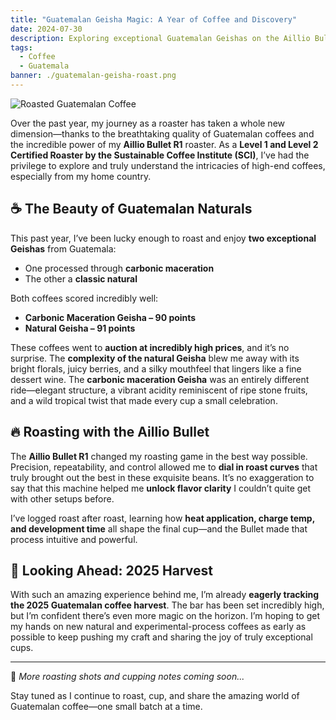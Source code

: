 ```yaml
---
title: "Guatemalan Geisha Magic: A Year of Coffee and Discovery"
date: 2024-07-30
description: Exploring exceptional Guatemalan Geishas on the Aillio Bullet R1.
tags:
  - Coffee
  - Guatemala
banner: ./guatemalan-geisha-roast.png
---
```


![Roasted Guatemalan Coffee](./guatemalan-geisha-roast.png)

Over the past year, my journey as a roaster has taken a whole new dimension—thanks to the breathtaking quality of Guatemalan coffees and the incredible power of my **Aillio Bullet R1** roaster. As a **Level 1 and Level 2 Certified Roaster by the Sustainable Coffee Institute (SCI)**, I’ve had the privilege to explore and truly understand the intricacies of high-end coffees, especially from my home country.

## ☕ The Beauty of Guatemalan Naturals

This past year, I’ve been lucky enough to roast and enjoy **two exceptional Geishas** from Guatemala:
- One processed through **carbonic maceration**
- The other a **classic natural**

Both coffees scored incredibly well:
- **Carbonic Maceration Geisha – 90 points**
- **Natural Geisha – 91 points**

These coffees went to **auction at incredibly high prices**, and it’s no surprise. The **complexity of the natural Geisha** blew me away with its bright florals, juicy berries, and a silky mouthfeel that lingers like a fine dessert wine. The **carbonic maceration Geisha** was an entirely different ride—elegant structure, a vibrant acidity reminiscent of ripe stone fruits, and a wild tropical twist that made every cup a small celebration.

## 🔥 Roasting with the Aillio Bullet

The **Aillio Bullet R1** changed my roasting game in the best way possible. Precision, repeatability, and control allowed me to **dial in roast curves** that truly brought out the best in these exquisite beans. It’s no exaggeration to say that this machine helped me **unlock flavor clarity** I couldn’t quite get with other setups before.

I’ve logged roast after roast, learning how **heat application, charge temp, and development time** all shape the final cup—and the Bullet made that process intuitive and powerful.

## 🚀 Looking Ahead: 2025 Harvest

With such an amazing experience behind me, I’m already **eagerly tracking the 2025 Guatemalan coffee harvest**. The bar has been set incredibly high, but I’m confident there’s even more magic on the horizon. I’m hoping to get my hands on new natural and experimental-process coffees as early as possible to keep pushing my craft and sharing the joy of truly exceptional cups.

---

📸 *More roasting shots and cupping notes coming soon...*

Stay tuned as I continue to roast, cup, and share the amazing world of Guatemalan coffee—one small batch at a time.
